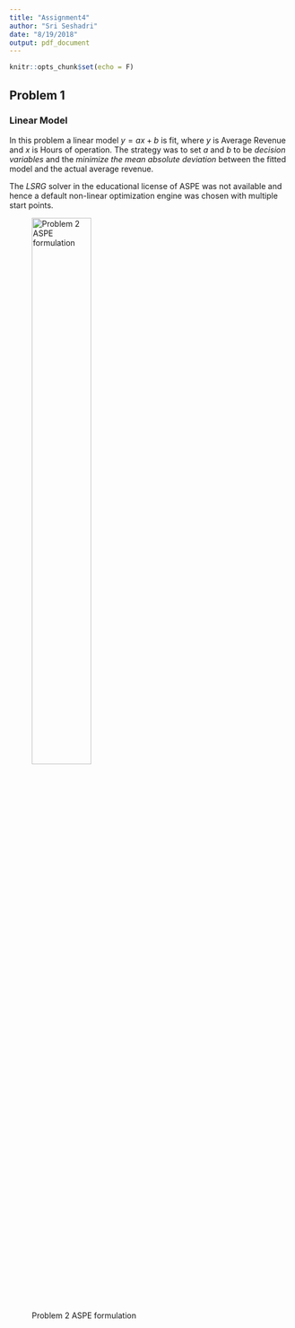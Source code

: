```yaml
---
title: "Assignment4"
author: "Sri Seshadri"
date: "8/19/2018"
output: pdf_document
---
```


```r
knitr::opts_chunk$set(echo = F)
```

## Problem 1

### Linear Model

In this problem a linear model $y = ax+b$ is fit, where $y$ is Average Revenue and $x$ is Hours of operation. The strategy was to set $a$ and $b$ to be _decision variables_ and the _minimize the mean absolute deviation_ between the fitted model and the actual average revenue. 

The _LSRG_ solver in the educational license of ASPE was not available and hence a default non-linear optimization engine was chosen with multiple start points. 

![Problem 2 ASPE formulation](Figures\Honework4\p1a,JPG){height=50%}

